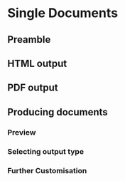 # Single Documents

## Preamble

## HTML output

## PDF output


## Producing documents

### Preview


### Selecting output type


### Further Customisation





